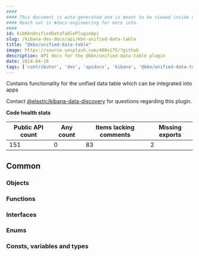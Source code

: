 ```yaml
---
####
#### This document is auto-generated and is meant to be viewed inside our experimental, new docs system.
#### Reach out in #docs-engineering for more info.
####
id: kibKbnUnifiedDataTablePluginApi
slug: /kibana-dev-docs/api/kbn-unified-data-table
title: "@kbn/unified-data-table"
image: https://source.unsplash.com/400x175/?github
description: API docs for the @kbn/unified-data-table plugin
date: 2024-04-18
tags: ['contributor', 'dev', 'apidocs', 'kibana', '@kbn/unified-data-table']
---
```


Contains functionality for the unified data table which can be integrated into apps

Contact [@elastic/kibana-data-discovery](https://github.com/orgs/elastic/teams/kibana-data-discovery) for questions regarding this plugin.

**Code health stats**

| Public API count  | Any count | Items lacking comments | Missing exports |
|-------------------|-----------|------------------------|-----------------|
| 151 | 0 | 83 | 2 |

## Common

### Objects
<DocDefinitionList data={kbnUnifiedDataTableObj.common.objects}/>

### Functions
<DocDefinitionList data={kbnUnifiedDataTableObj.common.functions}/>

### Interfaces
<DocDefinitionList data={kbnUnifiedDataTableObj.common.interfaces}/>

### Enums
<DocDefinitionList data={kbnUnifiedDataTableObj.common.enums}/>

### Consts, variables and types
<DocDefinitionList data={kbnUnifiedDataTableObj.common.misc}/>

